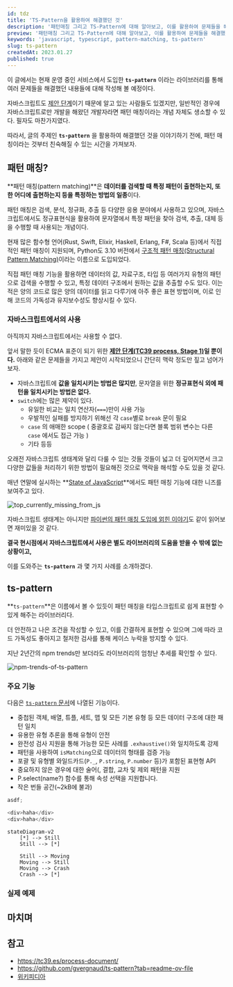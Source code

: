 ```yaml
---
id: tdz
title: 'TS-Pattern을 활용하여 해결했던 것'
description: '패턴매칭 그리고 TS-Pattern에 대해 알아보고, 이를 활용하여 문제들을 해결했던 사례들을 소개합니다.'
preview: '패턴매칭 그리고 TS-Pattern에 대해 알아보고, 이를 활용하여 문제들을 해결했던 사례들을 소개합니다.'
keywords: 'javascript, typescript, pattern-matching, ts-pattern'
slug: ts-pattern
createdAt: 2023.01.27
published: true
---
```


이 글에서는 현재 운영 중인 서비스에서 도입한 **`ts-pattern`** 이라는 라이브러리를 통해 여러 문제들을 해결했던 내용들에 대해 작성해 볼 예정이다.

자바스크립트도 [제안 단계](https://github.com/tc39/proposal-pattern-matching)이기 때문에 알고 있는 사람들도 있겠지만, 일반적인 경우에 자바스크립트로만 개발을 해왔던 개발자라면 패턴 매칭이라는 개념 자체도 생소할 수 있다. 필자도 마찬가지였다.

따라서, 글의 주제인 **`ts-pattern`** 을 활용하여 해결했던 것을 이야기하기 전에, 패턴 매칭이라는 것부터 친숙해질 수 있는 시간을 가져보자.

## 패턴 매칭?

**패턴 매칭(pattern matching)**은 **데이터를 검색할 때 특정 패턴이 출현하는지, 또한 어디에 출현하는지 등을 특정하는 방법의 일종**이다.

패턴 매칭은 검색, 분석, 정규화, 추출 등 다양한 응용 분야에서 사용하고 있으며, 자바스크립트에서도 정규표현식을 활용하여 문자열에서 특정 패턴을 찾아 검색, 추출, 대체 등을 수행할 때 사용되는 개념이다.

현재 많은 함수형 언어(Rust, Swift, Elixir, Haskell, Erlang, F#, Scala 등)에서 직접적인 패턴 매칭이 지원되며, Python도 3.10 버전에서 [구조적 패턴 매칭(Structural Pattern Matching)](https://peps.python.org/pep-0634/)이라는 이름으로 도입되었다.

직접 패턴 매칭 기능을 활용하면 데이터의 값, 자료구조, 타입 등 여러가지 유형의 패턴으로 검색을 수행할 수 있고, 특정 데이터 구조에서 원하는 값을 추출할 수도 있다. 이는 적은 양의 코드로 많은 양의 데이터를 읽고 다루기에 아주 좋은 표현 방법이며, 이로 인해 코드의 가독성과 유지보수성도 향상시킬 수 있다.

### 자바스크립트에서의 사용

아직까지 자바스크립트에서는 사용할 수 없다.

앞서 말한 듯이 ECMA 표준이 되기 위한 **[제안 단계(TC39 process, Stage 1)](https://tc39.es/proposal-pattern-matching/)일 뿐이다.** 아래와 같은 문제들을 가지고 제안이 시작되었으니 간단히 맥락 정도만 짚고 넘어가 보자.

- 자바스크립트에 **값을 일치시키는 방법은 많지만**, 문자열을 위한 **정규표현식 외에 패턴을 일치시키는 방법은 없다.**
- `switch`에는 많은 제약이 있다.
  - 유일한 비교는 일치 연산자(`===`)만이 사용 가능
  - 우발적인 실패를 방지하기 위해선 각 `case`별로 `break` 문이 필요
  - `case` 의 애매한 scope ( 중괄호로 감싸지 않는다면 블록 범위 변수는 다른 `case` 에서도 접근 가능 )
  - 기타 등등

오래전 자바스크립트 생태계와 달리 다룰 수 있는 것들 것들이 넓고 더 깊어지면서 크고 다양한 값들을 처리하기 위한 방법이 필요해진 것으로 맥락을 해석할 수도 있을 것 같다.

매년 연말에 실시하는 **[State of JavaScript](https://stateofjs.com/en-US)**에서도 패턴 매칭 기능에 대한 니즈를 보여주고 있다.

![top_currently_missing_from_js](/assets/images/pattern-matching-0.png)

자바스크립트 생태계는 아니지만 [파이썬의 패턴 매칭 도입에 얽힌 이야기](https://ryanking13.github.io/2021/03/04/python-patma.html)도 같이 읽어보면 재미있을 것 같다.

**결국 현시점에서 자바스크립트에서 사용은 별도 라이브러리의 도움을 받을 수 밖에 없는 상황이고,**

이를 도와주는 **`ts-pattern`** 과 몇 가지 사례를 소개하겠다.

## ts-pattern

**`ts-pattern`**은 이름에서 볼 수 있듯이 패턴 매칭을 타입스크립트로 쉽게 표현할 수 있게 해주는 라이브러리다.

더 안전하고 나은 조건을 작성할 수 있고, 이를 간결하게 표현할 수 있으며 그에 따라 코드 가독성도 좋아지고 철저한 검사를 통해 케이스 누락을 방지할 수 있다.

지난 2년간의 npm trends만 보더라도 라이브러리의 엄청난 추세를 확인할 수 있다.

![npm-trends-of-ts-pattern](/assets/images/pattern-matching-1.png)

### 주요 기능

다음은 [`ts-pattern` 문서](https://github.com/gvergnaud/ts-pattern?tab=readme-ov-file#features)에 나열된 기능이다.

- 중첩된 객체, 배열, 튜플, 세트, 맵 및 모든 기본 유형 등 모든 데이터 구조에 대한 패턴 일치
- 유용한 유형 추론을 통해 유형이 안전
- 완전성 검사 지원을 통해 가능한 모든 사례를 `.exhaustive()`와 일치하도록 강제
- 패턴을 사용하여 `isMatching`으로 데이터의 형태를 검증 가능
- 포괄 및 유형별 와일드카드(`P._`, `P.string`, `P.number` 등)가 포함된 표현형 API
- 중요하지 않은 경우에 대한 술어(, 결합, 교차 및 제외 패턴을 지원
- P.select(name?) 함수를 통해 속성 선택을 지원합니다.
- 작은 번들 공간(~2kB에 불과)

```js title="hello.js"
asdf;
```

```js title="hello.js"
<div>haha</div>
<div>haha</div>
```

```mermaid title="hello.js"
stateDiagram-v2
    [*] --> Still
    Still --> [*]

    Still --> Moving
    Moving --> Still
    Moving --> Crash
    Crash --> [*]
```

### 실제 예제

## 마치며

## 참고

- https://tc39.es/process-document/
- https://github.com/gvergnaud/ts-pattern?tab=readme-ov-file
- [위키피디아](https://ko.wikipedia.org/wiki/%ED%8C%A8%ED%84%B4_%EB%A7%A4%EC%B9%AD)
